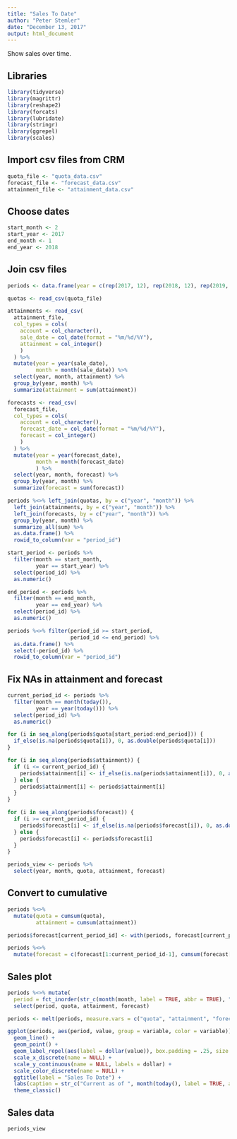 ```yaml
---
title: "Sales To Date"
author: "Peter Stemler"
date: "December 13, 2017"
output: html_document
---
```

Show sales over time.

## Libraries

```r
library(tidyverse)
library(magrittr)
library(reshape2)
library(forcats)
library(lubridate)
library(stringr)
library(ggrepel)
library(scales)
```

## Import csv files from CRM

```r
quota_file <- "quota_data.csv"
forecast_file <- "forecast_data.csv"
attainment_file <- "attainment_data.csv"
```

## Choose dates

```r
start_month <- 2
start_year <- 2017
end_month <- 1
end_year <- 2018
```

## Join csv files

```r
periods <- data.frame(year = c(rep(2017, 12), rep(2018, 12), rep(2019, 12)), month = rep(1:12, 3))

quotas <- read_csv(quota_file)

attainments <- read_csv(
  attainment_file, 
  col_types = cols(
    account = col_character(),
    sale_date = col_date(format = "%m/%d/%Y"),
    attainment = col_integer()
    )
  ) %>%
  mutate(year = year(sale_date),
         month = month(sale_date)) %>%
  select(year, month, attainment) %>%
  group_by(year, month) %>%
  summarize(attainment = sum(attainment))

forecasts <- read_csv(
  forecast_file, 
  col_types = cols(
    account = col_character(),
    forecast_date = col_date(format = "%m/%d/%Y"),
    forecast = col_integer()
    )
  ) %>%
  mutate(year = year(forecast_date),
         month = month(forecast_date)
         ) %>%
  select(year, month, forecast) %>%
  group_by(year, month) %>%
  summarize(forecast = sum(forecast))

periods %<>% left_join(quotas, by = c("year", "month")) %>%
  left_join(attainments, by = c("year", "month")) %>%
  left_join(forecasts, by = c("year", "month")) %>%
  group_by(year, month) %>%
  summarize_all(sum) %>%
  as.data.frame() %>%
  rowid_to_column(var = "period_id")

start_period <- periods %>%
  filter(month == start_month,
         year == start_year) %>%
  select(period_id) %>%
  as.numeric()

end_period <- periods %>%
  filter(month == end_month,
         year == end_year) %>%
  select(period_id) %>%
  as.numeric()

periods %<>% filter(period_id >= start_period,
                    period_id <= end_period) %>%
  as.data.frame() %>%
  select(-period_id) %>%
  rowid_to_column(var = "period_id")
```

## Fix NAs in attainment and forecast

```r
current_period_id <- periods %>%
  filter(month == month(today()),
         year == year(today())) %>%
  select(period_id) %>%
  as.numeric()

for (i in seq_along(periods$quota[start_period:end_period])) {
  if_else(is.na(periods$quota[i]), 0, as.double(periods$quota[i]))
}

for (i in seq_along(periods$attainment)) {
  if (i <= current_period_id) {
    periods$attainment[i] <- if_else(is.na(periods$attainment[i]), 0, as.double(periods$attainment[i]))
  } else {
    periods$attainment[i] <- periods$attainment[i]
  }
}

for (i in seq_along(periods$forecast)) {
  if (i >= current_period_id) {
    periods$forecast[i] <- if_else(is.na(periods$forecast[i]), 0, as.double(periods$forecast[i]))
  } else {
    periods$forecast[i] <- periods$forecast[i]
  }
}

periods_view <- periods %>%
  select(year, month, quota, attainment, forecast)
```

## Convert to cumulative

```r
periods %<>%
  mutate(quota = cumsum(quota),
         attainment = cumsum(attainment))

periods$forecast[current_period_id] <- with(periods, forecast[current_period_id] + attainment[current_period_id])

periods %<>%
  mutate(forecast = c(forecast[1:current_period_id-1], cumsum(forecast[current_period_id:length(forecast)])))
```

## Sales plot

```r
periods %<>% mutate(
  period = fct_inorder(str_c(month(month, label = TRUE, abbr = TRUE), " ", str_sub(year, 3)))) %>%
  select(period, quota, attainment, forecast)

periods <- melt(periods, measure.vars = c("quota", "attainment", "forecast"))

ggplot(periods, aes(period, value, group = variable, color = variable)) +
  geom_line() +
  geom_point() +
  geom_label_repel(aes(label = dollar(value)), box.padding = .25, size = 3, show.legend = FALSE, segment.color = "grey50") +
  scale_x_discrete(name = NULL) +
  scale_y_continuous(name = NULL, labels = dollar) +
  scale_color_discrete(name = NULL) +
  ggtitle(label = "Sales To Date") +
  labs(caption = str_c("Current as of ", month(today(), label = TRUE, abbr = FALSE), " ", day(today()), ", ", year(today()))) +
  theme_classic()
```

## Sales data

```r
periods_view
```
